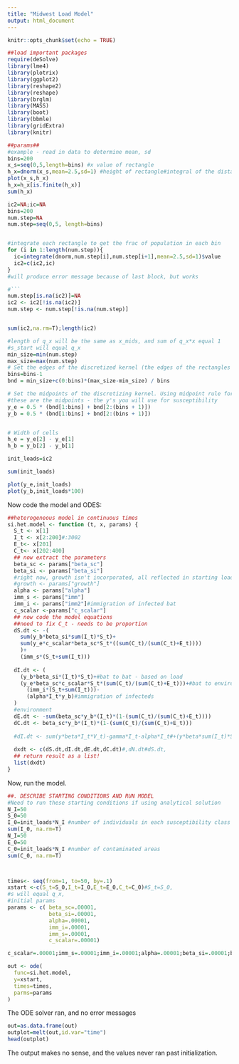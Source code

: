 ```yaml
---
title: "Midwest Load Model"
output: html_document
---
```


```r
knitr::opts_chunk$set(echo = TRUE)
```

```r

##load important packages
require(deSolve)
library(lme4)
library(plotrix)
library(ggplot2)
library(reshape2)
library(reshape)
library(brglm)
library(MASS)
library(boot)
library(bbmle)
library(gridExtra)
library(knitr)
```

```r

##params##
#example - read in data to determine mean, sd
bins=200
x_s=seq(0,5,length=bins) #x value of rectangle
h_x=dnorm(x_s,mean=2.5,sd=1) #height of rectangle#integral of the distance b/t xi and next xi2 for a gamma dist w/ whatever shape and rate params i choose
plot(x_s,h_x)
h_x=h_x[is.finite(h_x)] 
sum(h_x)

ic2=NA;ic=NA
bins=200
num.step=NA
num.step=seq(0,5, length=bins)


#integrate each rectangle to get the frac of population in each bin
for (i in 1:length(num.step)){
  ic=integrate(dnorm,num.step[i],num.step[i+1],mean=2.5,sd=1)$value
  ic2=c(ic2,ic)
}
#will produce error message because of last block, but works

#```
num.step[is.na(ic2)]=NA
ic2 <- ic2[!is.na(ic2)]
num.step <- num.step[!is.na(num.step)]


sum(ic2,na.rm=T);length(ic2)

#length of q_x will be the same as x_mids, and sum of q_x*x equal 1
#s_start will equal q_x
min_size=min(num.step)
max_size=max(num.step)
# Set the edges of the discretized kernel (the edges of the rectangles in the distribution)
bins=bins-1
bnd = min_size+c(0:bins)*(max_size-min_size) / bins

# Set the midpoints of the discretizing kernel. Using midpoint rule for evaluation
#these are the midpoints - the y's you will use for susceptibility
y_e = 0.5 * (bnd[1:bins] + bnd[2:(bins + 1)])
y_b = 0.5 * (bnd[1:bins] + bnd[2:(bins + 1)])


# Width of cells
h_e = y_e[2] - y_e[1]
h_b = y_b[2] - y_b[1]

init_loads=ic2

sum(init_loads)

plot(y_e,init_loads)
plot(y_b,init_loads*100)

```

Now code the model and ODES:
```r

##heterogeneous model in continuous times
si.het.model <- function (t, x, params) {
  S_t <- x[1]
  I_t <- x[2:200]#:3002
  E_t<- x[201]
  C_t<- x[202:400]
  ## now extract the parameters
  beta_sc <- params["beta_sc"]
  beta_si <- params["beta_si"]
  #right now, growth isn't incorporated, all reflected in starting load..
  #growth <- params["growth"]
  alpha <- params["alpha"]
  imm_s <- params["imm"]
  imm_i <- params["imm2"]#immigration of infected bat
  c_scalar <-params["c_scalar"]
  ## now code the model equations
  ##need to fix C_t - needs to be proportion
  dS.dt <- -(
    sum(y_b*beta_si*sum(I_t)*S_t)+
    sum(y_e*c_scalar*beta_sc*S_t*((sum(C_t)/(sum(C_t)+E_t))))
    )+
    (imm_s*(S_t+sum(I_t)))
  
  dI.dt <- (
    (y_b*beta_si*(I_t)*S_t)+#bat to bat - based on load
    (y_e*beta_sc*c_scalar*S_t*(sum(C_t)/(sum(C_t)+E_t)))+#bat to environment - based on load
      (imm_i*(S_t+sum(I_t)))-
      (alpha*I_t*y_b)#immigration of infecteds
  )  
  #environment
  dE.dt <- -sum(beta_sc*y_b*(I_t)*(1-(sum(C_t)/(sum(C_t)+E_t))))
  dC.dt <- beta_sc*y_b*(I_t)*(1-(sum(C_t)/(sum(C_t)+E_t)))
  
  #dI.dt <- sum(y*beta*I_t*V_t)-gamma*I_t-alpha*I_t#+(y*beta*sum(I_t)*S_t))
  
  dxdt <- c(dS.dt,dI.dt,dE.dt,dC.dt)#,dN.dt#dS.dt,
  ## return result as a list!
  list(dxdt)
}
```

Now, run the model.

```r
##. DESCRIBE STARTING CONDITIONS AND RUN MODEL
#Need to run these starting conditions if using analytical solution
N_I=50
S_0=50
I_0=init_loads*N_I #number of individuals in each susceptibility class
sum(I_0, na.rm=T)
N_I=50
E_0=50
C_0=init_loads*N_I #number of contaminated areas
sum(C_0, na.rm=T)



times<- seq(from=1, to=50, by=.1)
xstart <-c(S_t=S_0,I_t=I_0,E_t=E_0,C_t=C_0)#S_t=S_0,
#s will equal q_x,
#initial params
params <- c( beta_sc=.00001,
             beta_si=.00001,
             alpha=.00001,
             imm_i=.00001,
             imm_s=.00001,
             c_scalar=.00001)

c_scalar=.00001;imm_s=.00001;imm_i=.00001;alpha=.00001;beta_si=.00001;beta_sc=.00001

out <- ode(
  func=si.het.model,
  y=xstart,
  times=times,
  parms=params
)
```
The ODE solver ran, and no error messages

```r

out=as.data.frame(out)
outplot=melt(out,id.var="time")
head(outplot)

```
The output makes no sense, and the values never ran past initialization.